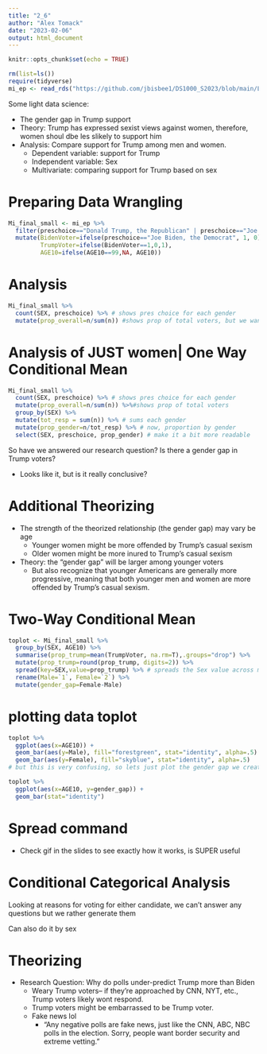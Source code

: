 ```yaml
---
title: "2_6"
author: "Alex Tomack"
date: "2023-02-06"
output: html_document
---
```


```r
knitr::opts_chunk$set(echo = TRUE)
```

```r
rm(list=ls())
require(tidyverse)
mi_ep <- read_rds("https://github.com/jbisbee1/DS1000_S2023/blob/main/Lectures/4_Uni_Multivariate/data/MI2020_ExitPoll_small.rds?raw=true")
```

Some light data science:

- The gender gap in Trump support
- Theory: Trump has expressed sexist views against women, therefore, women shoul dbe les slikely to support him
- Analysis: Compare support for Trump among men and women. 
  - Dependent variable: support for Trump
  - Independent variable: Sex
  - Multivariate: comparing support for Trump based on sex 
  
# Preparing Data Wrangling  

```r
Mi_final_small <- mi_ep %>%
  filter(preschoice=="Donald Trump, the Republican" | preschoice=="Joe Biden, the Democrat") %>%
  mutate(BidenVoter=ifelse(preschoice=="Joe Biden, the Democrat", 1, 0),
         TrumpVoter=ifelse(BidenVoter==1,0,1),
         AGE10=ifelse(AGE10==99,NA, AGE10))
```

# Analysis 
```r
Mi_final_small %>%
  count(SEX, preschoice) %>% # shows pres choice for each gender
  mutate(prop_overall=n/sum(n)) #shows prop of total voters, but we want prop of total women 
```

# Analysis of JUST women| One Way Conditional Mean 
```r
Mi_final_small %>%
  count(SEX, preschoice) %>% # shows pres choice for each gender
  mutate(prop_overall=n/sum(n)) %>%#shows prop of total voters
  group_by(SEX) %>% 
  mutate(tot_resp = sum(n)) %>% # sums each gender
  mutate(prop_gender=n/tot_resp) %>% # now, proportion by gender
  select(SEX, preschoice, prop_gender) # make it a bit more readable
```

So have we answered our research question? Is there a gender gap in Trump voters?

- Looks like it, but is it really conclusive? 

# Additional Theorizing 

- The strength of the theorized relationship (the gender gap) may vary be age
  - Younger women might be more offended by Trump's casual sexism
  - Older women might be more inured to Trump's casual sexism
- Theory: the "gender gap" will be larger among younger voters
  - But also recognize that younger Americans are generally more progressive, meaning that both younger men and women are more offended by Trump's casual sexism.

# Two-Way Conditional Mean
```r
toplot <- Mi_final_small %>%
  group_by(SEX, AGE10) %>%
  summarise(prop_trump=mean(TrumpVoter, na.rm=T),.groups="drop") %>%
  mutate(prop_trump=round(prop_trump, digits=2)) %>%
  spread(key=SEX,value=prop_trump) %>% # spreads the Sex value across multiple columns.
  rename(Male=`1`, Female=`2`) %>%
  mutate(gender_gap=Female-Male)
```

# plotting data toplot
```r
toplot %>%
  ggplot(aes(x=AGE10)) +
  geom_bar(aes(y=Male), fill="forestgreen", stat="identity", alpha=.5) +
  geom_bar(aes(y=Female), fill="skyblue", stat="identity", alpha=.5)
# but this is very confusing, so lets just plot the gender gap we created
```

```r
toplot %>%
  ggplot(aes(x=AGE10, y=gender_gap)) +
  geom_bar(stat="identity")
```

# Spread command

- Check gif in the slides to see exactly how it works, is SUPER useful 

# Conditional Categorical Analysis

Looking at reasons for voting for either candidate, we can't answer any questions but we rather generate them

Can also do it by sex

# Theorizing 

- Research Question: Why do polls under-predict Trump more than Biden 
  - Weary Trump voters-- if they're approached by CNN, NYT, etc., Trump voters likely wont respond. 
  - Trump voters might be embarrassed to be Trump voter. 
  - Fake news lol 
    - "Any negative polls are fake news, just like the CNN, ABC, NBC polls in the election. Sorry, people want border security and extreme vetting."

